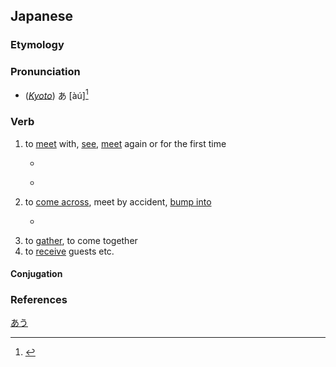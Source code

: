 ==Japanese==

===Etymology===
{{ja-kanjitab|あ|sort=あう|yomi=kun|alt=逢う, 遭う, 遇う:rare}}
{{rfe|ja}}

===Pronunciation===
{{ja-pron|あう|acc=1|acc_ref=DJR,NHK|a=Ja-au-meet(see) or fit.ogg}}
{{ja-ojad}}
* (''[[w:Kansai dialect|Kyoto]]'') あ{{overline|う}} [àú]<ref>{{R:Keihankei}}</ref>

===Verb===
{{ja-verb|あう|hhira=あふ|type=1|tr=intrans}}

# to [[meet]] with, [[see]], [[meet]] again or for the first time
#: {{ja-usex-inline|'''会いたい'''|'''あいたい'''|I miss you|lit=I want to '''meet up''' [with you again]}}
#: {{ja-usex-inline|'''会いたかった'''[[ん#Etymology_4|ん]][[だ#Etymology_2|だ]]|'''あいたかった''' ん だ|I wanted to '''see''' [you again]; I'd missed you}}
#: {{ja-usex|[[友%達]][[に#Etymology_2|に]]'''会えなくなる'''|とも%だち に '''あえなくなる'''|to '''become unable to see''' one's friends}}
#* {{quote-book|ja|year=1923|author={{lj|夢野久作}}|title={{lj|約束}}}}
#*: {{ja-usex|[[ある]][[人]][[が#Etymology_2|が]][[橋]][[の#Etymology_2|の]][[下]][[で#Etymology_2|で]][[友%達]][[に#Etymology_2|に]]'''会う'''[[約%束]][[を#Etymology_2|を]][[する|して]][[待つ|待って]][[いる|いた]]。|ある ひと が はし の した で とも%だち に '''あう''' やく%そく を して まって いた。|This person had arranged to '''meet''' their friend under a bridge and was waiting for them there.}}
#*{{quote-av|ja|year=2016|actor={{w|Mone Kamishiraishi}}|role=Taki Tachibana|title={{wj|君の名は。}}|director={{w|Makoto Shinkai}}|trans-title={{w|Your Name.}}|publisher={{w|Toho}}}}
#*: {{ja-usex|三%年%前…お前はあの時　俺に…'''会い'''に来たんだ！|^さん%-ねん% まえ… お-まえ は あの とき　おれ に… '''あい''' に きた んだ！|Three years ago… I remember now… you came to '''see''' me!}}
# to [[come across]], meet by accident, [[bump into]]
#* {{quote-book|ja|year=1929|author={{lj|小林多喜二}}|title={{lj|不在地主}}}}
#*: {{ja-usex|[[誰]][[と#Etymology_2|と]][[も#Etymology_2|も]][[道]][[で#Etymology_2|で]]'''会わねば'''[[ええ#Etymology_2|ええ]][[な#Etymology_4|な]][[。]]|だれ と も みち で '''あわねば''' ええ な。|Let's hope you don't '''bump into''' anyone on the road.}}
#: {{syn|ja|出会う|tr=deau}}
# to [[gather]], to come together
# to [[receive]] guests etc.

====Conjugation====
{{ja-go-u|あ}}
{{ja-conj-bungo|あ|4-p}}

{{attention|ja|is there a difference between と会う and に会う? could make a usage note [02:49, 30 July 2018 (UTC)]}}

===References===
<references />

[[Category:ja:JLPT-5|あう]]